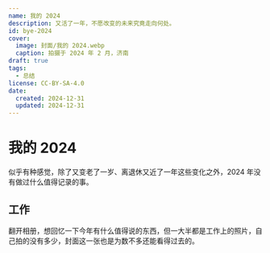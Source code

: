 ```yaml
---
name: 我的 2024
description: 又活了一年，不愿改变的未来究竟走向何处。
id: bye-2024
cover:
  image: 封面/我的 2024.webp
  caption: 拍摄于 2024 年 2 月，济南
draft: true
tags:
  - 总结
license: CC-BY-SA-4.0
date:
  created: 2024-12-31
  updated: 2024-12-31
---
```


# 我的 2024

似乎有种感觉，除了又变老了一岁、离退休又近了一年这些变化之外，2024 年没有做过什么值得记录的事。

## 工作

翻开相册，想回忆一下今年有什么值得说的东西，但一大半都是工作上的照片，自己拍的没有多少，封面这一张也是为数不多还能看得过去的。
